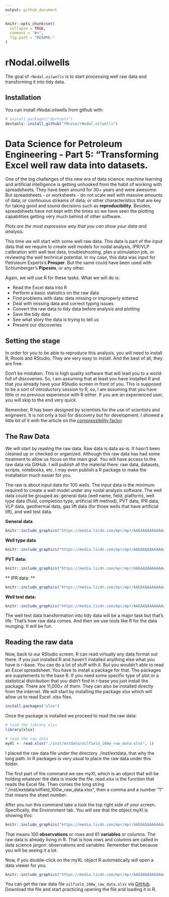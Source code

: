 ```yaml
---
output: github_document
---
```


<!-- README.md is generated from README.Rmd. Please edit that file -->


```r
knitr::opts_chunk$set(
  collapse = TRUE,
  comment = "#>",
  fig.path = "README-"
)
```

# rNodal.oilwells

The goal of `rNodal.oilwells` is to start processing well raw data and transforming it into tidy data.

## Installation

You can install rNodal.oilwells from github with:

```r
# install.packages("devtools")
devtools::install_github("f0nzie/rNodal.oilwells")
```

# Data Science for Petroleum Engineering - Part 5: "Transforming Excel well raw data into datasets.

One of the big challenges of this new era of data science. machine learning and artificial intelligence is getting unhooked from the habit of working with spreadsheets. They have been around for 30+ years and were awesome. But spreadsheets - or worksheets - do not scale well with massive amounts of data; or continuous streams of data; or other characteristics that are key for taking good and sound decisions such as **reproducibility**. Besides, spreadsheets have not kept with the times so we have seen the plotting capabilities getting very much behind of other software.

*Plots are the most expressive way that you can show your data and analysis.*

This time we will start with some well raw data. This data is part of the input data that we require to create well models for nodal analysis, IPR/VLP calibration with well test data, troubleshooting, plan a stimulation job, or reviewing the well technical potential. In my case, this data was input for Petroleum Experts's **Prosper**. But the same could have been used with Schlumberger's **Pipesim**, or any other.


Again, we will use R for these tasks. What we will do is:

* Read the Excel data into R
* Perform a basic statistics on the raw data
* Find problems with data: data missing or improperly entered
* Deal with missing data and correct typing issues
* Convert the raw data to tidy data before analysis and plotting
* Save the tidy data
* See what story the data is trying to tell us
* Present our discoveries

## Setting the stage

In order for you to be able to reproduce this analysis, you will need to install R, Rtools and RStudio. They are very easy to install. And the best of all, they are free.

Don't be mistaken. This is high quality software that will lead you to a world full of discoveries. So, I am assuming that at least you have installed R and that you already have your RStudio screen in front of you. This is supposed to be a sort of introductory session to R, so, I am assuming that you have little or no previous experience with R either. If you are an experienced user, you will skip to the end very quick.

Remember, R has been designed by scientists for the use of scientists and engineers. It is not only a tool for discovery but for development. I showed a little bit of it with the article on the [compressibility factor](https://www.linkedin.com/pulse/building-your-own-petroleum-engineering-library-r-humble-reyes).



## The Raw Data

We will start by reading the raw data. Raw data is data as-is. It hasn't been cleaned up or checked or organized. Although this raw data has had some treatment to allow us focus on the main goal. You will have access to the raw data via GitHub. I will publish all the material there: raw data, datasets, scripts, notebooks, etc. I may even publish a R package to make the installation much easier for you.

The raw is about input data for 100 wells. The input data is the minimum required to create a well model under any nodal analysis software. The well data could be grouped as: general data (well name, field, platform), well type data (fluid, completion type, artificial lift method), PVT data, IPR data, VLP data, geothermal data, gas lift data (for those wells that have artificial lift), and well test data.

**General data**

```r
knitr::include_graphics("https://media.licdn.com/mpr/mpr/AAEAAQAAAAAAAAyfAAAAJDk5ZWYxMjRmLTA1NzctNDZmNy05YmMzLWI4MzMwMTA3NGFiMQ.jpg")
```

**Well type data**

```r
knitr::include_graphics("https://media.licdn.com/mpr/mpr/AAEAAQAAAAAAAA2qAAAAJDkxN2Y5OTA3LWJiNWQtNDE3Yy04NTgxLTBlYjhhNGZkMzNkZA.jpg")
```

**PVT data:**

```r
knitr::include_graphics("https://media.licdn.com/mpr/mpr/AAEAAQAAAAAAAAo-AAAAJDgxZmIyOTVhLTU0OTgtNGIzNy04Y2JlLTJjODJhOWU3ZDcxYQ.jpg")
```

** IPR data: **

```r
knitr::include_graphics("https://media.licdn.com/mpr/mpr/AAEAAQAAAAAAAAqNAAAAJDljYjEyM2IxLWVhYzgtNDYyMi04ZmYyLWQ4MjIxNmNkMWQ0ZQ.jpg")
```


**Well test data:**

```r
knitr::include_graphics("https://media.licdn.com/mpr/mpr/AAEAAQAAAAAAAAmwAAAAJDkyNjVmZWE1LWI1MzYtNGM4OC04NWNjLWY1YWY0OTUxNjdiYg.jpg")
```

The well test data transformation into tidy data will be a major task but that's life. That's how raw data comes. And then we use tools like R for the data munging. It will be fun.


## Reading the raw data

Now, back to our RStudio screen. R can read virtually any data format out there. If you just installed R and haven't installed anything else what you have is r-base. You can do a lot of stuff with it. But you wouldn't able to read an Excel spreadsheet. You have to install a package for that. The packages are supplements to the base R. If you need some specific type of plot or a statistical distribution that you didn't find in r-base you just install the package. There are 11,000+ of them. They can also be installed directly from the internet. We will start by installing the package xlsx which will allow us to read Excel .xlsx files.


```r
install.packages("xlsx")
```

Once the package is installed we proceed to read the raw data:


```r
# load the library xlsx
library(xlsx)

# read the raw data
myXl <- read.xlsx("./inst/extdata/oilfield_100w_raw_data.xlsx", 1)
```

I placed the raw data file under the directory ./inst/extdata, that why the long path. In R packages is very usual to place the raw data under this folder.

The first part of the command we see myXl, which is an object that will be holding whatever the data is inside the file. read.xlsx is the function that reads the Excel file. Then comes the long string "./inst/extdata/oilfield_100w_raw_data.xlsx", then a comma and a number "1" that means the sheet number.

After you run this command take a look the top right side of your screen. Specifically, the Environment tab. You will see that the object myXl is showing this:

```r
knitr::include_graphics("https://media.licdn.com/mpr/mpr/AAEAAQAAAAAAAAxtAAAAJGE3NGVmZDQ5LWY4ZDYtNDExNy04YzE3LTFmMDk0YmZjMTcxNQ.jpg")
```


That means 100 **observations** or rows and 61 **variables** or columns. The raw data is already living in R. That is how rows and columns are called in data science jargon: observations and variables. Remember that because you will be seeing it a lot.

Now, if you double-click on the myXL object R automatically will open a data viewer for you.

```r
knitr::include_graphics("https://media.licdn.com/mpr/mpr/AAEAAQAAAAAAAAuBAAAAJGRjZWM4OWNiLWY1NDMtNDZhMS04OWE3LWY1ZjZiYWM3ZjI3MA.jpg")
```


You can get the raw data file `oilfield_100w_raw_data.xlsx` via [GitHub](https://github.com/f0nzie/rNodal.oilwells/blob/master/inst/extdata/oilfield_100w_raw_data.xlsx). Download the file and start practicing opening the file and loading it in R.


